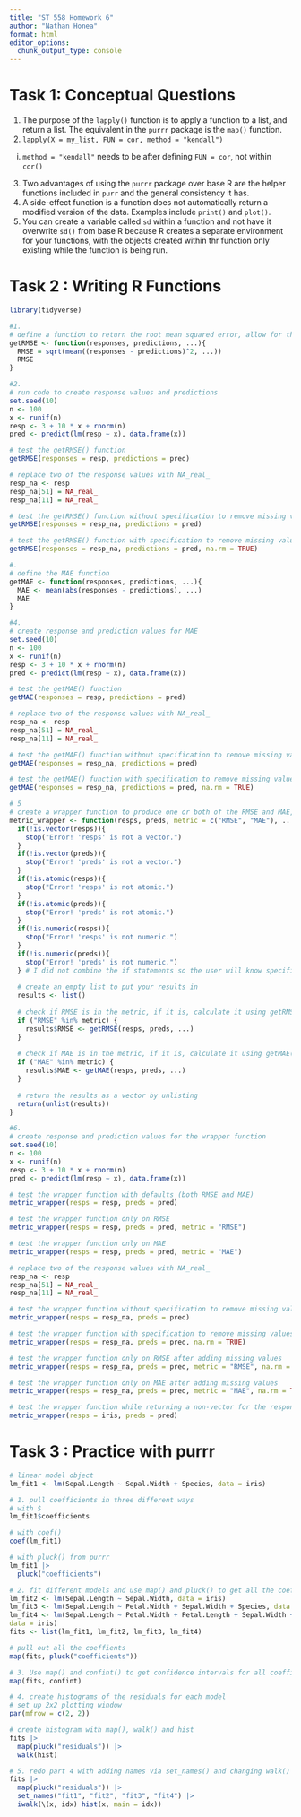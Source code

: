 ```yaml
---
title: "ST 558 Homework 6"
author: "Nathan Honea"
format: html
editor_options: 
  chunk_output_type: console
---
```


# Task 1: Conceptual Questions

1. The purpose of the `lapply()` function is to apply a function to a list, and return a list. The equivalent in the `purrr` package is the `map()` function.
2. `lapply(X = my_list, FUN = cor, method = "kendall")`
  i) `method = "kendall"` needs to be after defining `FUN = cor`, not within `cor()`
3. Two advantages of using the `purrr` package over base R are the helper functions included in `purr` and the general consistency it has.
4. A side-effect function is a function does not automatically return a modified version of the data. Examples include `print()` and `plot()`.
5. You can create a variable called `sd` within a function and not have it overwrite `sd()` from base R because R creates a separate environment for your functions, with the objects created within thr function only existing while the function is being run.

# Task 2 : Writing R Functions

```r
library(tidyverse)

#1. 
# define a function to return the root mean squared error, allow for the removal of NAs by included ellipses
getRMSE <- function(responses, predictions, ...){
  RMSE = sqrt(mean((responses - predictions)^2, ...))
  RMSE
}

#2. 
# run code to create response values and predictions
set.seed(10)
n <- 100
x <- runif(n)
resp <- 3 + 10 * x + rnorm(n)
pred <- predict(lm(resp ~ x), data.frame(x))

# test the getRMSE() function
getRMSE(responses = resp, predictions = pred)

# replace two of the response values with NA_real_
resp_na <- resp
resp_na[51] = NA_real_
resp_na[11] = NA_real_

# test the getRMSE() function without specification to remove missing values
getRMSE(responses = resp_na, predictions = pred)

# test the getRMSE() function with specification to remove missing values
getRMSE(responses = resp_na, predictions = pred, na.rm = TRUE)

#. 
# define the MAE function
getMAE <- function(responses, predictions, ...){
  MAE <- mean(abs(responses - predictions), ...)
  MAE
}

#4. 
# create response and prediction values for MAE
set.seed(10)
n <- 100
x <- runif(n)
resp <- 3 + 10 * x + rnorm(n)
pred <- predict(lm(resp ~ x), data.frame(x))

# test the getMAE() function
getMAE(responses = resp, predictions = pred)

# replace two of the response values with NA_real_
resp_na <- resp
resp_na[51] = NA_real_
resp_na[11] = NA_real_

# test the getMAE() function without specification to remove missing values
getMAE(responses = resp_na, predictions = pred)

# test the getMAE() function with specification to remove missing values
getMAE(responses = resp_na, predictions = pred, na.rm = TRUE)

# 5
# create a wrapper function to produce one or both of the RMSE and MAE, with values returned with appropriate names
metric_wrapper <- function(resps, preds, metric = c("RMSE", "MAE"), ...){
  if(!is.vector(resps)){
    stop("Error! 'resps' is not a vector.")
  }
  if(!is.vector(preds)){
    stop("Error! 'preds' is not a vector.")
  }
  if(!is.atomic(resps)){
    stop("Error! 'resps' is not atomic.")
  }
  if(!is.atomic(preds)){
    stop("Error! 'preds' is not atomic.")
  }
  if(!is.numeric(resps)){
    stop("Error! 'resps' is not numeric.")
  }
  if(!is.numeric(preds)){
    stop("Error! 'preds' is not numeric.")
  } # I did not combine the if statements so the user will know specifically what the issue with their inputs is
  
  # create an empty list to put your results in
  results <- list()
  
  # check if RMSE is in the metric, if it is, calculate it using getRMSE() and return it under the name RMSE
  if ("RMSE" %in% metric) {
    results$RMSE <- getRMSE(resps, preds, ...)
  }
  
  # check if MAE is in the metric, if it is, calculate it using getMAE() and return it under the name MAE
  if ("MAE" %in% metric) {
    results$MAE <- getMAE(resps, preds, ...)
  }
  
  # return the results as a vector by unlisting
  return(unlist(results))
}

#6. 
# create response and prediction values for the wrapper function
set.seed(10)
n <- 100
x <- runif(n)
resp <- 3 + 10 * x + rnorm(n)
pred <- predict(lm(resp ~ x), data.frame(x))

# test the wrapper function with defaults (both RMSE and MAE)
metric_wrapper(resps = resp, preds = pred)

# test the wrapper function only on RMSE
metric_wrapper(resps = resp, preds = pred, metric = "RMSE")

# test the wrapper function only on MAE
metric_wrapper(resps = resp, preds = pred, metric = "MAE")

# replace two of the response values with NA_real_
resp_na <- resp
resp_na[51] = NA_real_
resp_na[11] = NA_real_

# test the wrapper function without specification to remove missing values
metric_wrapper(resps = resp_na, preds = pred)

# test the wrapper function with specification to remove missing values
metric_wrapper(resps = resp_na, preds = pred, na.rm = TRUE)

# test the wrapper function only on RMSE after adding missing values
metric_wrapper(resps = resp_na, preds = pred, metric = "RMSE", na.rm = TRUE)

# test the wrapper function only on MAE after adding missing values
metric_wrapper(resps = resp_na, preds = pred, metric = "MAE", na.rm = TRUE)

# test the wrapper function while returning a non-vector for the response
metric_wrapper(resps = iris, preds = pred)
```

# Task 3 : Practice with purrr

```r
# linear model object
lm_fit1 <- lm(Sepal.Length ~ Sepal.Width + Species, data = iris)

# 1. pull coefficients in three different ways
# with $
lm_fit1$coefficients

# with coef()
coef(lm_fit1)

# with pluck() from purrr
lm_fit1 |> 
  pluck("coefficients")

# 2. fit different models and use map() and pluck() to get all the coefficients
lm_fit2 <- lm(Sepal.Length ~ Sepal.Width, data = iris)
lm_fit3 <- lm(Sepal.Length ~ Petal.Width + Sepal.Width + Species, data = iris)
lm_fit4 <- lm(Sepal.Length ~ Petal.Width + Petal.Length + Sepal.Width + Species,
data = iris)
fits <- list(lm_fit1, lm_fit2, lm_fit3, lm_fit4)

# pull out all the coeffients
map(fits, pluck("coefficients"))

# 3. Use map() and confint() to get confidence intervals for all coefficients of all models in the list
map(fits, confint)

# 4. create histograms of the residuals for each model
# set up 2x2 plotting window
par(mfrow = c(2, 2))

# create histogram with map(), walk() and hist
fits |> 
  map(pluck("residuals")) |> 
  walk(hist)

# 5. redo part 4 with adding names via set_names() and changing walk() to iwalk(), using an anonymous function for the histogram
fits |> 
  map(pluck("residuals")) |> 
  set_names("fit1", "fit2", "fit3", "fit4") |> 
  iwalk(\(x, idx) hist(x, main = idx))
```



